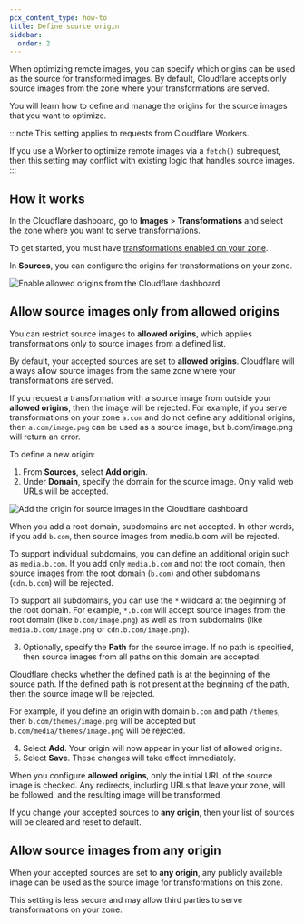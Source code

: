 ```yaml
---
pcx_content_type: how-to
title: Define source origin
sidebar:
  order: 2
---
```


When optimizing remote images, you can specify which origins can be used as the source for transformed images. By default, Cloudflare accepts only source images from the zone where your transformations are served.

You will learn how to define and manage the origins for the source images that you want to optimize.

:::note
This setting applies to requests from Cloudflare Workers.

If you use a Worker to optimize remote images via a `fetch()` subrequest, then this setting may conflict with existing logic that handles source images.
:::

## How it works

In the Cloudflare dashboard, go to **Images** > **Transformations** and select the zone where you want to serve transformations.

To get started, you must have [transformations enabled on your zone](/images/get-started/#enable-transformations).

In **Sources**, you can configure the origins for transformations on your zone.

![Enable allowed origins from the Cloudflare dashboard](~/assets/images/images/allowed-origins.png)

## Allow source images only from allowed origins

You can restrict source images to **allowed origins**, which applies transformations only to source images from a defined list.

By default, your accepted sources are set to **allowed origins**. Cloudflare will always allow source images from the same zone where your transformations are served.

If you request a transformation with a source image from outside your **allowed origins**, then the image will be rejected. For example, if you serve transformations on your zone `a.com` and do not define any additional origins, then `a.com/image.png` can be used as a source image, but b.com/image.png will return an error.

To define a new origin:

1. From **Sources**, select **Add origin**.
2. Under **Domain**, specify the domain for the source image. Only valid web URLs will be accepted.

![Add the origin for source images in the Cloudflare dashboard](~/assets/images/images/add-origin.png)

  When you add a root domain, subdomains are not accepted. In other words, if you add `b.com`, then source images from media.b.com will be rejected.

  To support individual subdomains, you can define an additional origin such as `media.b.com`. If you add only `media.b.com` and not the root domain, then source images from the root domain (`b.com`) and other subdomains (`cdn.b.com`) will be rejected.

  To support all subdomains, you can use the `*` wildcard at the beginning of the root domain. For example, `*.b.com` will accept source images from the root domain (like `b.com/image.png`) as well as from subdomains (like `media.b.com/image.png` or `cdn.b.com/image.png`).

3. Optionally, specify the **Path** for the source image. If no path is specified, then source images from all paths on this domain are accepted.

  Cloudflare checks whether the defined path is at the beginning of the source path. If the defined path is not present at the beginning of the path, then the source image will be rejected.

  For example, if you define an origin with domain `b.com` and path `/themes`, then `b.com/themes/image.png` will be accepted but `b.com/media/themes/image.pn`g will be rejected.

4. Select **Add**. Your origin will now appear in your list of allowed origins.
5. Select **Save**. These changes will take effect immediately.

When you configure **allowed origins**, only the initial URL of the source image is checked. Any redirects, including URLs that leave your zone, will be followed, and the resulting image will be transformed.

If you change your accepted sources to **any origin**, then your list of sources will be cleared and reset to default.

## Allow source images from any origin

When your accepted sources are set to **any origin**, any publicly available image can be used as the source image for transformations on this zone.

This setting is less secure and may allow third parties to serve transformations on your zone.
